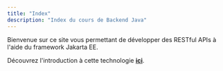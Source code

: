 ```yaml
---
title: "Index"
description: "Index du cours de Backend Java"
---
```


Bienvenue sur ce site vous permettant de développer des RESTful APIs à l'aide du 
framework Jakarta EE.
<br/>

Découvrez l'introduction à cette technologie [**ici**](/intro).
